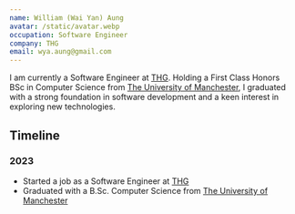 ```yaml
---
name: William (Wai Yan) Aung
avatar: /static/avatar.webp
occupation: Software Engineer
company: THG
email: wya.aung@gmail.com
---
```


I am currently a Software Engineer at [THG](https://www.thg.com/). Holding a First Class Honors BSc in Computer Science from [The University of Manchester](https://www.manchester.ac.uk/), I graduated with a strong foundation in software development and a keen interest in exploring new technologies.

## Timeline

### 2023

- Started a job as a Software Engineer at [THG](https://www.thg.com/)
- Graduated with a B.Sc. Computer Science from [The University of Manchester](https://www.manchester.ac.uk/)
